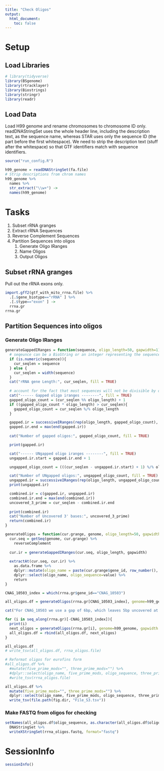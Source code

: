 ```yaml
---
title: "Check Oligos"
output:
  html_document:
    toc: false
---
```


# Setup
## Load Libraries
```r
# library(tidyverse)
library(BSgenome)
library(rtracklayer)
library(Biostrings)
library(stringr)
library(readr)
```

## Load Data
Load H99 genome and rename chromosomes to chromosome ID only. readDNAStringSet uses the whole header line, including the description text, as the sequence name, whereas STAR uses only the sequence ID (the part before the first whitespace).  We need to strip the description text (stuff after the whitespace) so that GTF identifiers match with sequence identifiers.
```r
source("run_config.R")

h99_genome = readDNAStringSet(fa.file)
# Strip descriptions from chrom names
h99_genome %>%
  names %>%
  str_extract("\\w+") ->
  names(h99_genome)
```

# Tasks
1. Subset rRNA granges
1. Extract rRNA Sequences
1. Reverse Complement Sequences
1. Partition Sequences into oligos
    1. Generate Oligo IRanges
    2. Name Oligos
    3. Output Oligos

## Subset rRNA granges
Pull out the rRNA exons only.
```r
import.gff2(gtf_with_mito_rrna.file) %>%
  .[.$gene_biotype=="rRNA" ] %>%
  .[.$type=="exon" ] ->
  rrna.gr
rrna.gr
```

## Partition Sequences into oligos
### Generate Oligo IRanges
```r
generateGappedIRanges = function(sequence, oligo_length=50, gapwidth=1) {
  # seqeunce can be a BioString or an integer representing the sequence length
  if (is.numeric(sequence)){
    cur_seqlen = sequence
  } else {
    cur_seqlen = width(sequence)
  }
  cat("rRNA gene Length:", cur_seqlen, fill = TRUE)
  
  # account for the fact that most sequences will not be divisible by oligo_length by gapping some oligos by 1 base
  cat("------ Gapped oligo iranges --------", fill = TRUE)
  gapped_oligo_count = (cur_seqlen %% oligo_length) + 1
  if ((gapped_oligo_count * oligo_length) > cur_seqlen){
    gapped_oligo_count = cur_seqlen %/% oligo_length
  }

  gapped.ir = successiveIRanges(rep(oligo_length, gapped_oligo_count), gapwidth = gapwidth)
  gapped.ir.end = max(end(gapped.ir))
  
  cat("Number of gapped oligos:", gapped_oligo_count, fill = TRUE)

  print(gapped.ir)

  cat("------ UNgapped oligo iranges --------", fill = TRUE)
  ungapped.ir.start = gapped.ir.end + 1

  ungapped_oligo_count = (((cur_seqlen - ungapped.ir.start) + 1) %/% oligo_length)

  cat("Number of UNgapped oligos:", ungapped_oligo_count, fill = TRUE)
  ungapped.ir = successiveIRanges(rep(oligo_length, ungapped_oligo_count), gapwidth = 0, from=ungapped.ir.start)
  print(ungapped.ir)

  combined.ir = c(gapped.ir, ungapped.ir)
  combined.ir.end = max(end(combined.ir))
  uncovered_3_prime = cur_seqlen - combined.ir.end
    
  print(combined.ir)
  cat("Number of Uncovered 3' bases:", uncovered_3_prime)
  return(combined.ir)
}
```

```r
generateOligos = function(cur.grange, genome, oligo_length=50, gapwidth=1){
  cur.seq = getSeq(genome, cur.grange) %>%
    reverseComplement
  
  cur.ir = generateGappedIRanges(cur.seq, oligo_length, gapwidth)
  
  extractAt(cur.seq, cur.ir) %>%
    as.data.frame %>%
    dplyr::mutate(oligo_name = paste(cur.grange$gene_id, row_number(), sep="__")) %>%
    dplyr::select(oligo_name, oligo_sequence=value) %>%
    return
}
```

```r
CNAG_10503_index = which(rrna.gr$gene_id=="CNAG_10503")

all_oligos.df = generateOligos(rrna.gr[CNAG_10503_index], genome=h99_genome, oligo_length=55, gapwidth = 1)

cat("For CNAG_10503 we use a gap of 6bp, which leaves 5bp uncovered at the 3' end, since it is too short for gap adjustment with gapwidth=1", fill = TRUE)

for (i in seq_along(rrna.gr)[-CNAG_10503_index]){
  print(i)
  next_oligos = generateOligos(rrna.gr[i], genome=h99_genome, gapwidth = 1)
  all_oligos.df = rbind(all_oligos.df, next_oligos)
}

all_oligos.df
# write_tsv(all_oligos.df, rrna_oligos.file)

# Reformat oligos for eurofins form
#all_oligos.df %>%
  #mutate(five_prime_mods="", three_prime_mods="") %>%
  #dplyr::select(oligo_name, five_prime_mods, oligo_sequence, three_prime_mods) %>%
  #write_tsv(rrna_oligos.file)

all_oligos.df %>%
  mutate(five_prime_mods="", three_prime_mods="") %>%
  dplyr::select(oligo_name, five_prime_mods, oligo_sequence, three_prime_mods) %>%
  write_tsv(file.path(fig.dir, "File_S3.tsv"))
```
### Make FASTQ from oligos for checking
```r
setNames(all_oligos.df$oligo_sequence, as.character(all_oligos.df$oligo_name)) %>%
  DNAStringSet %>%
  writeXStringSet(rrna_oligos.fastq, format="fastq")
```


# SessionInfo
```r
sessionInfo()
```
